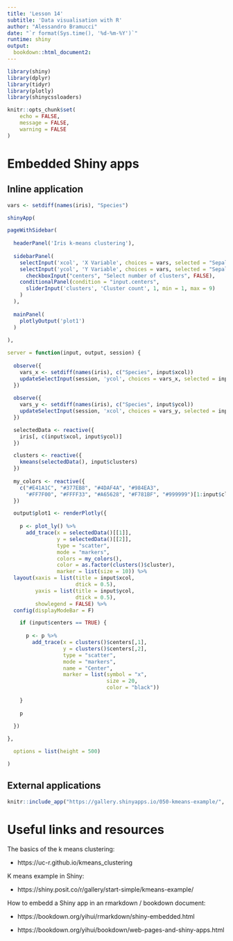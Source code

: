 ```yaml
---
title: 'Lesson 14'
subtitle: 'Data visualisation with R'
author: "Alessandro Bramucci"
date: "`r format(Sys.time(), '%d-%m-%Y')`"
runtime: shiny
output: 
  bookdown::html_document2:
---
```


```r
library(shiny)
library(dplyr)
library(tidyr)
library(plotly)
library(shinycssloaders)

knitr::opts_chunk$set(
	echo = FALSE,
	message = FALSE,
	warning = FALSE
)
```

# Embedded Shiny apps

## Inline application

```r

vars <- setdiff(names(iris), "Species")

shinyApp(

pageWithSidebar(
  
  headerPanel('Iris k-means clustering'),
  
  sidebarPanel(
    selectInput('xcol', 'X Variable', choices = vars, selected = "Sepal.Width"), 
    selectInput('ycol', 'Y Variable', choices = vars, selected = "Sepal.Length"),
      checkboxInput("centers", "Select number of clusters", FALSE),
    conditionalPanel(condition = "input.centers", 
      sliderInput('clusters', 'Cluster count', 1, min = 1, max = 9)
    )
  ),
  
  mainPanel(
    plotlyOutput('plot1')
  )
  
),

server = function(input, output, session) {
  
  observe({
    vars_x <- setdiff(names(iris), c("Species", input$xcol))
    updateSelectInput(session, 'ycol', choices = vars_x, selected = input$ycol)
  })
  
  observe({
    vars_y <- setdiff(names(iris), c("Species", input$ycol))
    updateSelectInput(session, 'xcol', choices = vars_y, selected = input$xcol)
  })

  selectedData <- reactive({
    iris[, c(input$xcol, input$ycol)]
  })

  clusters <- reactive({
    kmeans(selectedData(), input$clusters)
  })
  
  my_colors <- reactive({
    c("#E41A1C", "#377EB8", "#4DAF4A", "#984EA3",
      "#FF7F00", "#FFFF33", "#A65628", "#F781BF", "#999999")[1:input$clusters]
  })

  output$plot1 <- renderPlotly({
    
    p <- plot_ly() %>% 
      add_trace(x = selectedData()[[1]],
                y = selectedData()[[2]],
                type = "scatter",
                mode = "markers",
                colors = my_colors(),
                color = as.factor(clusters()$cluster),
                marker = list(size = 10)) %>% 
  layout(xaxis = list(title = input$xcol,
                      dtick = 0.5),
         yaxis = list(title = input$ycol,
                      dtick = 0.5),
         showlegend = FALSE) %>%
  config(displayModeBar = F)

    if (input$centers == TRUE) {
      
      p <- p %>%
        add_trace(x = clusters()$centers[,1],
                  y = clusters()$centers[,2],
                  type = "scatter",
                  mode = "markers",
                  name = "Center",
                  marker = list(symbol = "x",
                                size = 20,
                                color = "black"))
      
    }
    
    p
    
  })

},

  options = list(height = 500)

)

```

## External applications

```r

knitr::include_app("https://gallery.shinyapps.io/050-kmeans-example/", height = 500)

```

# Useful links and resources

The basics of the k means clustering:

- https://uc-r.github.io/kmeans_clustering

K means example in Shiny:

- https://shiny.posit.co/r/gallery/start-simple/kmeans-example/

How to embedd a Shiny app in an rmarkdown / bookdown document:

- https://bookdown.org/yihui/rmarkdown/shiny-embedded.html

- https://bookdown.org/yihui/bookdown/web-pages-and-shiny-apps.html
